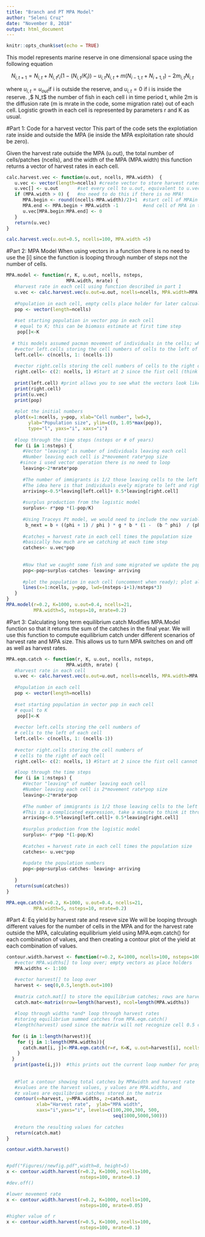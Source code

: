 ```yaml
---
title: "Branch and PT MPA Model"
author: "Seleni Cruz"
date: "November 8, 2018"
output: html_document
---
```


```r
knitr::opts_chunk$set(echo = TRUE)
```

This model represents marine reserve in one dimensional space using the following equation 


$$
N_{i,t+1}= N_{i,t} + N_{i,t} r_i (1- (N_{i,t}/K_i)) - u_{i,t} N_{i,t} + m(N_{i-1, t} + N_{i+1, t})- 2m_{i,t} N_{i,t}
$$

where $u_{i,t}= u_{out}$if i is outside the reserve, and $u_{i,t}= 0$ if i is inside the reserve. ,$ N_t$ the number of fish in each cell i in time period t, while 2m is the diffusion rate (m is mrate in the code, some migration rate) out of each cell. Logistic growth in each cell is represented by parameters r and K as usual.


#Part 1: Code for a harvest vector 
This part of the code sets the explotiation rate inside and outside the MPA (ie inside the MPA exploitation rate should be zero).

Given the harvest rate outside the MPA (u.out), 
the total number of cells/patches (ncells), 
and the width of the MPA (MPA.width)
this function returns a vector of harvest rates in each cell. 

```r
calc.harvest.vec <- function(u.out, ncells, MPA.width)  {
   u.vec <- vector(length=ncells) #create vector to store harvest rates in each cell hence the the length is ncells 
   u.vec[] <- u.out       #set every cell to u.out, equivalent to u.vec[1:ncells] <- u.out   
   if (MPA.width > 0) {   #no need to do this if there is no MPA! 
      MPA.begin <- round((ncells-MPA.width)/2)+1  #start cell of MPAin the middle of ncells 
      MPA.end <- MPA.begin + MPA.width -1         #end cell of MPA in the middle of ncells 
      u.vec[MPA.begin:MPA.end] <- 0        
   }
   return(u.vec)
}

calc.harvest.vec(u.out=0.5, ncells=100, MPA.width =5) 


```

#Part 2: MPA Model 
When using vectors in a function there is no need to use the [i] since the function is looping through number of steps not the number of cells.


```r
MPA.model <- function(r, K, u.out, ncells, nsteps, 
                      MPA.width, mrate) {
   #harvest rate in each cell using function described in part 1
   u.vec <- calc.harvest.vec(u.out=u.out, ncells=ncells, MPA.width=MPA.width)
   
   #Population in each cell, empty cells place holder for later calcualtions 
   pop <- vector(length=ncells) 
   
   #set starting population in vector pop in each cell 
   # equal to K; this can be biomass estimate at first time step
    pop[]<-K
   
  # this models assumed pacman movement of individuals in the cells; where individuals moving off the right appear on the left and vice versa; there are other movement simulations that can be considered 
   #vector left.cells storing the cell numbers of cells to the left of each cell
   left.cell<- c(ncells, 1: (ncells-1))
    
   #vector right.cells storing the cell numbers of cells to the right of each cell
   right.cell<- c(2: ncells, 1) #Start at 2 since the fist cell (think corner) cannot move to the right, only to the left. the :1 wraps the area around 
   
   print(left.cell) #print allows you to see what the vectors look like to make sure they are right; not necessary when running simulations but are a good check 
   print(right.cell)
   print(u.vec)
   print(pop)
   
   #plot the initial numbers
   plot(x=1:ncells, y=pop, xlab="Cell number", lwd=3,
        ylab="Population size", ylim=c(0, 1.05*max(pop)), 
        type="l", yaxs="i", xaxs="i")
   
   #loop through the time steps (nsteps or # of years)
   for (i in 1:nsteps) {
      #Vector "leaving" is number of individuals leaving each cell 
      #Number leaving each cell is 2*movement rate*pop size
     #since i used vector operation there is no need to loop 
      leaving<-2*mrate*pop
      
      #The number of immigrants is 1/2 those leaving cells to the left and 1/2 those leaving cells to the right. 
      #The idea here is that individuals evely migrate to left and right cells
      arriving<-0.5*leaving[left.cell]+ 0.5*leaving[right.cell]
      
      #surplus production from the logistic model
      surplus<- r*pop *(1-pop/K)
      
      #Using Traceys Pt model, we would need to include the new variables in the first line of the function
       b_next = b + ((phi + 1) / phi ) * g * b * (1 -  (b ^ phi)  / (phi + 1)) - g * f_intervention * b - g * f_nonintervention * b
      
      #catches = harvest rate in each cell times the population size 
      #basically how much are we catching at each time step
      catches<- u.vec*pop
      
      
      #Now that we caught some fish and some migrated we update the population numbers
      pop<-pop+surplus-catches- leaving+ arriving
      
      #plot the population in each cell (uncomment when ready); plot allows us to see what population numbers look like in each cell as the model steps through each time step. We should see higher population inside MPA since harvest rate is 0.
      lines(x=1:ncells, y=pop, lwd=(nsteps-i+1)/nsteps*3)
   }
}
MPA.model(r=0.2, K=1000, u.out=0.4, ncells=21,
          MPA.width=5, nsteps=10, mrate=0.2)
```



#Part 3: Calculating long term equilibrium catch 
Modifies MPA.Model function so that it returns the sum of the catches in the final year. We will use this function to compute equilibrium catch under different scenarios of harvest rate and MPA size. This allows us to turn MPA switches on and off as well as harvest rates.

```r
MPA.eqm.catch <- function(r, K, u.out, ncells, nsteps, 
                      MPA.width, mrate) {
   #harvest rate in each cell
   u.vec <- calc.harvest.vec(u.out=u.out, ncells=ncells, MPA.width=MPA.width)
   
   #Population in each cell
   pop <- vector(length=ncells) 
   
   #set starting population in vector pop in each cell 
   # equal to K
    pop[]<-K
   
   #vector left.cells storing the cell numbers of  
   # cells to the left of each cell
   left.cell<- c(ncells, 1: (ncells-1))
    
   #vector right.cells storing the cell numbers of 
   # cells to the right of each cell
   right.cell<- c(2: ncells, 1) #Start at 2 since the fist cell cannot move to the right, only to the left. the :1 wraps the area around 

   #loop through the time steps
   for (i in 1:nsteps) {
      #Vector "leaving" of number leaving each cell 
      #Number leaving each cell is 2*movement rate*pop size
      leaving<-2*mrate*pop
      
      #The number of immigrants is 1/2 those leaving cells to the left and 1/2 those leaving cells to the right. 
      #This is a complicated expression, take a minute to think it through!
      arriving<-0.5*leaving[left.cell]+ 0.5*leaving[right.cell]
      
      #surplus production from the logistic model
      surplus<- r*pop *(1-pop/K)
      
      #catches = harvest rate in each cell times the population size 
      catches<- u.vec*pop
      
      #update the population numbers
      pop<-pop+surplus-catches- leaving+ arriving
      
   }
   return(sum(catches)) 
}

MPA.eqm.catch(r=0.2, K=1000, u.out=0.4, ncells=21,
          MPA.width=5, nsteps=10, mrate=0.2)
```

#Part 4: Eq yield by harvest rate and reseve size 
We will be looping through different values for the number of cells in the MPA and for the harvest rate outside the MPA, calculating equilibrium yield using MPA.eqm.catch() for each combination of values, and then creating a contour plot of the yield at each combination of values.

```r
contour.width.harvest <- function(r=0.2, K=1000, ncells=100, nsteps=1000, mrate=0.2) {
   #vector MPA.widths[] to loop over; empty vectors as place holders
   MPA.widths <- 1:100  

   #vector harvest[] to loop over
   harvest <- seq(0,0.5,length.out=100)   
   
   #matrix catch.mat[] to store the equilibrium catches; rows are harvest, columns are MPA widths
   catch.mat<-matrix(nrow=length(harvest), ncol=length(MPA.widths))
    
   #loop through widths *and* loop through harvest rates
   #storing equilibrium summed catches from MPA.eqm.catch() 
   #length(harvest) used since the matrix will not recognize cell 0.5 column 10. Technicaly does not exist.
   
  for (i in 1:length(harvest)){
    for (j in 1:length(MPA.widths)){
      catch.mat[i, j]<-MPA.eqm.catch(r=r, K=K, u.out=harvest[i], ncells=ncells,MPA.width=MPA.widths[j], nsteps=nsteps, mrate=mrate)
    }
  }
   print(paste(i,j))  #this prints out the current loop number for progress
   
   
   #Plot a contour showing total catches by MPAwidth and harvest rate
   #xvalues are the harvest values, y values are MPA.widths, and 
   #z values are equilibrium catches stored in the matrix
   contour(x=harvest, y=MPA.widths, z=catch.mat,
           xlab="Harvest rate",  ylab="MPA width", 
           xaxs="i",yaxs="i", levels=c(100,200,300, 500,
                                       seq(1000,5000,500)))
   
   #return the resulting values for catches
   return(catch.mat)
}

contour.width.harvest()


#pdf("Figures//newfig.pdf",width=8, height=5)
x <- contour.width.harvest(r=0.2, K=1000, ncells=100, 
                           nsteps=100, mrate=0.1) 
#dev.off()

#lower movement rate
x <- contour.width.harvest(r=0.2, K=1000, ncells=100, 
                           nsteps=100, mrate=0.05) 

#higher value of r
x <- contour.width.harvest(r=0.5, K=1000, ncells=100, 
                           nsteps=100, mrate=0.1) 
```






